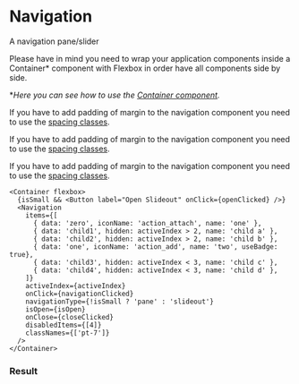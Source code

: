 
# Navigation

A navigation pane/slider

<Alert title="Dev Note" severity="warning" icon="alert_warning">
  Please have in mind you need to wrap your application components inside a Container* component with Flexbox in order
  have all components side by side.
</Alert>

\*_Here you can see how to use the [Container component](/?path=/docs/layout-container--background-color)._

If you have to add padding of margin to the navigation component you need to use the [spacing classes](/?path=/story/foundation-spacing--page).

If you have to add padding of margin to the navigation component you need to use the [spacing classes](/?path=/story/foundation-spacing--page).

If you have to add padding of margin to the navigation component you need to use the [spacing classes](/?path=/story/foundation-spacing--page).

```tsx
<Container flexbox>
  {isSmall && <Button label="Open Slideout" onClick={openClicked} />}
  <Navigation
    items={[
      { data: 'zero', iconName: 'action_attach', name: 'one' },
      { data: 'child1', hidden: activeIndex > 2, name: 'child a' },
      { data: 'child2', hidden: activeIndex > 2, name: 'child b' },
      { data: 'one', iconName: 'action_add', name: 'two', useBadge: true},
      { data: 'child3', hidden: activeIndex < 3, name: 'child c' },
      { data: 'child4', hidden: activeIndex < 3, name: 'child d' },
    ]}
    activeIndex={activeIndex}
    onClick={navigationClicked}
    navigationType={!isSmall ? 'pane' : 'slideout'}
    isOpen={isOpen}
    onClose={closeClicked}
    disabledItems={[4]}
    classNames={['pt-7']}
  />
</Container>
```

### Result

<NavigationTest></NavigationTest>
